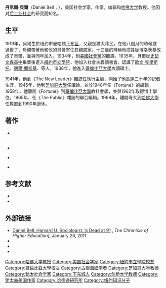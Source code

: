 {{BLP sources|time=2016-01-10}}
'''丹尼爾·貝爾'''（Daniel Bell；{{bd|1919年|5月10日|2011年|1月25日}}），美国社会学家，作家，编辑和[[哈佛大学|哈佛大学]]教授。他因对[[后工业社会|后工业社会]]的研究而知名。
==生平==
1919年，貝爾生於纽约市曼哈顿[[下东区|下东区]]，父親是猶太移民，在他八個月的時候就過世了，母親帶著他和他的哥哥寄住在親戚家，十三歲的時候他把姓從博洛茨基改成了貝爾，並與同年加入{{tsl|en|Young People's Socialist League|青年社会主义同盟}}。1934年，到[[美國社會黨_(1901年)|美國社會黨]]的{{tsl|en|Rand School of Social Science|兰德社会科学学院}}聽課。1935年，貝爾從[[史岱文森高中|史岱文森高中]]畢業後進入[[紐約市立學院|紐約市立學院]]，他加入社會主義讀書會，認識了[[歐文·克里斯托|歐文·克里斯托]]、[[邁爾·蘭斯基|邁爾·蘭斯基]]、{{tsl|en|Irving Howe|欧文·豪}}等人。1938年，他進入[[哥倫比亞大學|哥倫比亞大學]]攻讀碩士。

1941年，他到《The New Leader》雜誌任執行主編，開始了他長達二十年的記者生涯。1945年，他到[[芝加哥大學|芝加哥大學]]任講師，並於1948年任《Fortune》的編輯。1958年，他離開《Fortune》到[[哥倫比亞大學|哥倫比亞大學]]教社會學，並與1962年取得博士學位。1965年，任《The Public》雜誌的聯合編輯。1969年，離開哥大到[[哈佛大學|哈佛大學]]任教直到1990年退休。

==著作==
*{{en}}{{cite book |title=The Cultural Contradictions of Capitalism |url=https://archive.org/details/culturalcontradi00dani |date=1976-03-29|publisher=Basic Books |isbn=9780465015269}}<br>{{zh}}{{cite book |author1=赵一凡 |editor=1989-5 |title=资本主义文化矛盾 |date=1989-5 |publisher=生活·读书·新知三联书店 |isbn=9787108001528}}<br>{{zh-tw}}{{cite book |author1=趙一凡 / 蒲隆 / 任曉晉 |title=資本主義的文化矛盾 |date=1989 |publisher=桂冠 |isbn=9789575510008}}
*{{en}}{{cite book |title=The Coming of Post-Industrial Society |date=1976-07-21|publisher=Basic Books |isbn=9780465097135}}<br>{{zh}}{{cite book |author1=高铦 |title=后工业社会的来临 |date=1984|publisher=商务印书馆 |isbn=9787501136148}}
*{{en}}{{cite book |title=The End of Ideology |url=https://archive.org/details/endofideologyone00bell_0 |date=2000-10-30 |publisher=Harvard University Press |isbn=9780674004269}}<br>{{zh}}{{cite book |author1=张国清 |title=意识形态的终结 |date=2013-07-01|publisher=中国社会科学出版社 |isbn=9787516119785}}
*{{cite book |author1=陆象淦/金烨 |title=托克维尔与民主精神 |date=2008-01 |publisher=社会科学文献出版社 |isbn=9787802309609}}

==参考文献==
{{reflist}}
*{{cite book |author1=王小章 |title=丹尼尔·贝尔：介入的观念 |date=2000-4 |publisher=浙江大学出版社 |isbn=9787308023030}}
*{{cite book |author1=Malcolm Waters |title=Daniel Bell |date=1996 |publisher=Routledge |isbn=9780415105774}}

==外部链接==
*[http://chronicle.com/blogs/ticker/daniel-bell-harvard-u-sociologist-is-dead-at-91/30019 Daniel Bell, Harvard U. Sociologist, Is Dead at 91] {{Wayback|url=http://chronicle.com/blogs/ticker/daniel-bell-harvard-u-sociologist-is-dead-at-91/30019 |date=20110201050649 }}, ''The Chronicle of Higher Education]'', January 26, 2011
* {{cite magazine |last=Bell |first=David A. |title=Daniel Bell at 100 |magazine=Dissent Magazine |date=9 May 2019 |url=https://www.dissentmagazine.org/online_articles/daniel-bell-at-100 |access-date=2021-11-05 |archive-date=2021-11-07 |archive-url=https://web.archive.org/web/20211107013955/https://www.dissentmagazine.org/online_articles/daniel-bell-at-100 }}
* {{cite book | last = Brick | first = Howard | title = Daniel Bell and the decline of intellectual radicalism : social theory and political reconciliation in the 1940s | publisher = University of Wisconsin Press | location = Madison, Wis | year = 1986 | isbn = 978-0-299-10550-1 }}
* {{cite book | last = Liebowitz | first = Nathan | title = Daniel Bell and the agony of modern liberalism | url = https://archive.org/details/danielbellagonyo0000lieb | publisher = Greenwood Press | location = Westport, Conn | year = 1985 | isbn = 978-0-313-24279-3 }}

{{DEFAULTSORT:Bell, Daniel}}
[[Category:哈佛大学教授|Category:哈佛大学教授]]
[[Category:美国社会学家|Category:美国社会学家]]
[[Category:紐約市立學院校友|Category:紐約市立學院校友]]
[[Category:哥倫比亞大學校友|Category:哥倫比亞大學校友]]
[[Category:古根海姆学者|Category:古根海姆学者]]
[[Category:芝加哥大学教师|Category:芝加哥大学教师]]
[[Category:犹太社会学家|Category:犹太社会学家]]
[[Category:下东城人|Category:下东城人]]
[[Category:剑桥大学教师|Category:剑桥大学教师]]
[[Category:犹太裔美国作家|Category:犹太裔美国作家]]
[[Category:哈德逊研究所|Category:哈德逊研究所]]
[[Category:纽约知识分子|Category:纽约知识分子]]